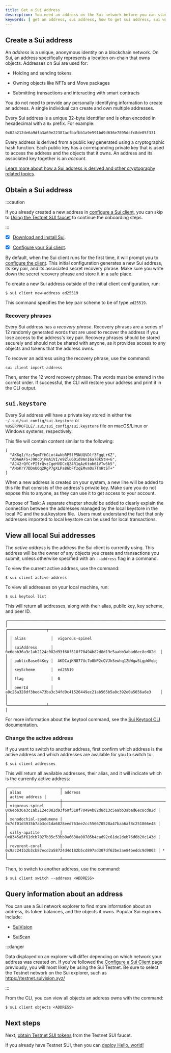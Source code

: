 ```yaml
---
title: Get a Sui Address
description: You need an address on the Sui network before you can start trading NFTs, purchase SUI tokens, or perform other transactions.
keywords: [ get an address, sui address, how to get sui address, sui wallets, slush, suiet, glass wallet, martian extension, surf wallet, private keys ]
---
```


## Create a Sui address

An _address_ is a unique, anonymous identity on a blockchain network. On Sui, an address specifically represents a location on-chain that owns objects. Addresses on Sui are used for:

- Holding and sending tokens 

- Owning objects like NFTs and Move packages

- Submitting transactions and interacting with smart contracts

You do not need to provide any personally identifying information to create an address. A single individual can create and own multiple addresses. 

Every Sui address is a unique 32-byte identifier and is often encoded in hexadecimal with a `0x` prefix. For example:

```
0x02a212de6a9dfa3a69e22387acfbafbb1a9e591bd9d636e7895dcfc8de05f331
```

Every address is derived from a public key generated using a cryptographic hash function. Each public key has a corresponding private key that is used to access the address and the objects that it owns. An address and its associated key together is an _account_. 

[Learn more about how a Sui address is derived and other cryptography related topics](/concepts/cryptography/transaction-auth/keys-addresses).

## Obtain a Sui address 

:::caution 

If you already created a new address in [configure a Sui client](/guides/developer/getting-started/configure-sui-client), you can skip to [Using the Testnet SUI faucet](/guides/developer/getting-started/get-coins) to continue the onboarding steps.

:::

<Tabs className="tabsHeadingCentered--small">
<TabItem value="prereq" label="Prerequisites">

- [x] [Download and install Sui](/guides/developer/getting-started/sui-install).

- [x] [Configure your Sui client](/guides/developer/getting-started/configure-sui-client).

</TabItem>
</Tabs>

By default, when the Sui client runs for the first time, it will prompt you to [configure the client](/guides/developer/getting-started/configure-sui-client). This initial configuration generates a new Sui address, its key pair, and its associated secret recovery phrase. Make sure you write down the secret recovery phrase and store it in a safe place. 

To create a new Sui address outside of the initial client configuration, run:

```
$ sui client new-address ed25519
```

This command specifies the key pair scheme to be of type `ed25519`.

<ImportContent source="crypto-schemes.mdx" mode="snippet" />

### Recovery phrases

Every Sui address has a _recovery phrase_. Recovery phrases are a series of 12 randomly generated words that are used to recover the address if you lose access to the address's key pair. Recovery phrases should be stored securely and should not be shared with anyone, as it provides access to any objects and tokens that the address owns.

To recover an address using the recovery phrase, use the command:

```
sui client import-address
```

Then, enter the 12 word recovery phrase. The words must be entered in the correct order. If successful, the CLI will restore your address and print it in the CLI output.

## `sui.keystore`

Every Sui address will have a private key stored in either the  `~/.sui/sui_config/sui.keystore` or `%USERPROFILE/.sui/sui_config/sui.keystore` file on macOS/Linux or Windows systems, respectively.

This file will contain content similar to the following:

```
[
  "AK6q1/Yzz5qmTfHGLot4wkbRP5lP5NUQVDlf3FggLrKZ",
  "ADAWAFS+J9KcDjFmAiVI/e9ZluG0id9AnI6a7Bk5tH+G",
  "AJ42rQfCrPIfrQvzCgeHVDCcQZ4R1qAzKtob61VTw5k5",
  "AHoKrY7DDnUOq2RgP7gXLPa86bFfzqEMvmOs7TmHtST+"
]
```

When a new address is created on your system, a new line will be added to this file that consists of the address's private key. Make sure you do not expose this to anyone, as they can use it to get access to your account.


Purpose of Task:
A separate chapter should be added to clearly explain the connection between the addresses managed by the local keystore in the local PC and the sui.keystore file. 
Users must understand the fact that only addresses imported to local keystore can be used for local transactions.

## View all local Sui addresses

The _active address_ is the address the Sui client is currently using. This address will be the owner of any objects you create and transactions you submit, unless otherwise specified with an `--address` flag in a command. 

To view the current active address, use the command:

```
$ sui client active-address
```

To view all addresses on your local machine, run:

```
$ sui keytool list
```

This will return all addresses, along with their alias, public key, key scheme, and peer ID. 

```
╭────────────────────────────────────────────────────────────────────────────────────────────╮
│ ╭─────────────────┬──────────────────────────────────────────────────────────────────────╮ │
│ │ alias           │  vigorous-spinel                                                     │ │
│ │ suiAddress      │  0x6ebb36a3c1ab2124c082d93f60f518f70494b82d8d13c5aabb3abad6ec8cd82d  │ │
│ │ publicBase64Key │  AKDCajKN877Uc7o8NP2cQVJkSewhq1ZbWgw5LgpWVqbj                        │ │
│ │ keyScheme       │  ed25519                                                             │ │
│ │ flag            │  0                                                                   │ │
│ │ peerId          │  a0c26a328df3bed473ba3c34fd9c41526449ec21ab565b5a0c392e0a5656a6e3    │ │
│ ╰─────────────────┴──────────────────────────────────────────────────────────────────────╯ │
```

For more information about the keytool command, see the [Sui Keytool CLI](/references/cli/keytool) documentation.

### Change the active address 

If you want to switch to another address, first confirm which address is the active address and which addresses are available for you to switch to:

```
$ sui client addresses
```

This will return all available addresses, their alias, and it will indicate which is the currently active address:

```
╭───────────────────────┬────────────────────────────────────────────────────────────────────┬────────────────╮
│ alias                 │ address                                                            │ active address │
├───────────────────────┼────────────────────────────────────────────────────────────────────┼────────────────┤
│ vigorous-spinel       │ 0x6ebb36a3c1ab2124c082d93f60f518f70494b82d8d13c5aabb3abad6ec8cd82d │                │
│ xenodochial-spodumene │ 0x7df01d3935b7ab3cd1da6828eed763ee2cc556670528a47baa6af8c251866e48 │                │
│ silly-apatite         │ 0x8345a5f61dcb7027b35c53bb8a6638a00705b4cad92c61de2deb76d6b20c143d │                │
│ reverent-coral        │ 0x9ac241b2b3cb87ecd2a58724d4d182b5cd897ad307df62be2ae84beddc9d9803 │ *              │
╰───────────────────────┴────────────────────────────────────────────────────────────────────┴────────────────╯
```

Then, to switch to another address, use the command:

```
$ sui client switch --address <ADDRESS>
```

## Query information about an address 

You can use a Sui network explorer to find more information about an address, its token balances, and the objects it owns. Popular Sui explorers include:

- [SuiVision](https://suivision.xyz/)

- [SuiScan](https://suiscan.xyz/mainnet/accounts)

:::danger

Data displayed on an explorer will differ depending on which network your address was created on. If you've followed the [Configure a Sui Client](/guides/developer/getting-started/configure-sui-client) page previously, you will most likely be using the Sui Testnet. Be sure to select the Testnet network on the Sui explorer, such as https://testnet.suivision.xyz/

:::

From the CLI, you can view all objects an address owns with the command:

```
$ sui client objects <ADDRESS>
```

## Next steps 

Next, [obtain Testnet SUI tokens](/guides/developer/getting-started/get-coins) from the Testnet SUI faucet.

If you already have Testnet SUI, then you can [deploy Hello, world!](/guides/developer/getting-started/hello-world)

